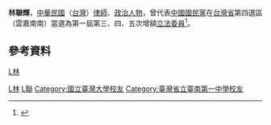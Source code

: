 {{Infobox_officeholder
| name = 林聯輝
| image name =
| width = 
| now = 中華民國（台灣）政治人士 
| period = 
| Sex = 男 
| Native place = 
| date of birth = 
| party = {{Kmt|19px}}
| place of birth = 
| educate = 
*台大法律系畢業
*律師高考及格
| past = 
*第一屆第三次增額立法委員<br><span style="color: blue;">（1981年－1984年）</span>
*第一屆第四次增額立法委員<br><span style="color: blue;">（1984年－1987年）</span>
*第一屆第五次增額立法委員<br><span style="color: blue;">（1987年－1990年）</span>
*立法院司法委員會召集委員
*立法委員黨部委員
*律師二十年
*青商會中華民國總會會長
*南榮工專、嘉南藥專副教授
*台南師管區發展委員
}}
'''林聯輝'''，[[中華民國|中華民國]]（[[台灣|台灣]]）[[律師|律師]]、[[政治人物|政治人物]]，曾代表[[中國國民黨|中國國民黨]]在[[台灣省|台灣省]]第四選區（雲嘉南南）當選為第一屆第三、四、五次增額[[立法委員|立法委員]]<ref>{{Cite web |url=http://npl.ly.gov.tw/do/www/commissionerInfo?id=120&expireBack=01&expire=01&act=exp&keyword=&orderBy=name&nameOrder=true&eleDisOrder=false |title=立法院國會圖書館 第１屆立法委員個人資料 林聯輝 |access-date=2008-07-31 |archive-date=2016-03-04 |archive-url=https://web.archive.org/web/20160304091707/http://npl.ly.gov.tw/do/www/commissionerInfo?id=120&expireBack=01&expire=01&act=exp&keyword=&orderBy=name&nameOrder=true&eleDisOrder=false |dead-url=no }}</ref>。

==參考資料==
<div class="references-small">
<references />
</div>
{{中華民國第一屆第三次增額立法委員}}
{{中華民國第一屆第四次增額立法委員}}
{{中華民國第一屆第五次增額立法委員}}
 

[[category:台灣律師|L林]]
 
[[Category:中國國民黨黨員|L林]]
[[Category:林姓|L聯]]
[[Category:國立臺灣大學校友|Category:國立臺灣大學校友]]
[[Category:臺灣省立臺南第一中學校友|Category:臺灣省立臺南第一中學校友]]